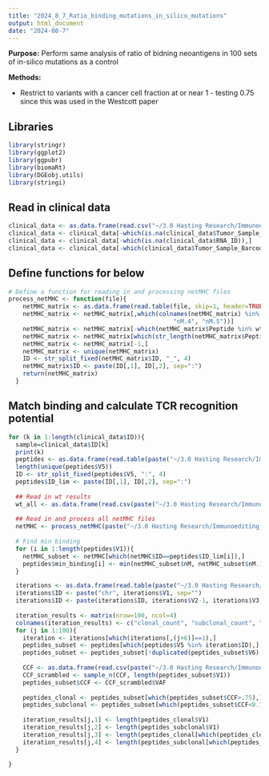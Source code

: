 ---
title: "2024_8_7_Ratio_binding_mutations_in_silico_mutations"
output: html_document
date: "2024-08-7"
---


**Purpose:** Perform same analysis of ratio of bidning neoantigens in 100 sets of in-silico mutations as a control

**Methods:**

* Restrict to variants with a cancer cell fraction at or near 1 - testing 0.75 since this was used in the Westcott paper

## Libraries

```{r}
library(stringr)
library(ggplot2)
library(ggpubr)
library(biomaRt)
library(DGEobj.utils)
library(stringi)
```


## Read in clinical data
```{r}
clinical_data <- as.data.frame(read.csv("~/3.0 Hasting Research/Immunoediting_human_work/Simple_metadata.csv"))
clinical_data <- clinical_data[-which(is.na(clinical_data$Tumor_Sample_Barcode)),]
clinical_data <- clinical_data[-which(is.na(clinical_data$RNA_ID)),]
clinical_data <- clinical_data[-which(clinical_data$Tumor_Sample_Barcode=="s_CSCC-302_-_T2a_B4_DNA"),]
```

## Define functions for below
```{r}
# Define a function for reading in and processing netMHC files
process_netMHC <- function(file){
    netMHC_matrix <- as.data.frame(read.table(file, skip=1, header=TRUE))
    netMHC_matrix <- netMHC_matrix[,which(colnames(netMHC_matrix) %in% c("Peptide", "ID", "nM", "nM.1", "nM.2", "nM.3", 
                                              "nM.4", "nM.5"))]
    netMHC_matrix <- netMHC_matrix[-which(netMHC_matrix$Peptide %in% wt_all$V2),]
    netMHC_matrix <- netMHC_matrix[which(str_length(netMHC_matrix$Peptide) %in% c(9)),]
    netMHC_matrix <- netMHC_matrix[-1,]
    netMHC_matrix <- unique(netMHC_matrix)
    ID <- str_split_fixed(netMHC_matrix$ID, "_", 4)
    netMHC_matrix$ID <- paste(ID[,1], ID[,2], sep=":")
    return(netMHC_matrix)
  }
```

## Match binding and calculate TCR recognition potential
```{r}
for (k in 1:length(clinical_data$ID)){
  sample=clinical_data$ID[k]
  print(k)
  peptides <- as.data.frame(read.table(paste("~/3.0 Hasting Research/Immunoediting_human_work/In_silico_mutations/Peptides/", sample, "_fake_mutations_vep_17.peptides", sep=""), header=FALSE))
  length(unique(peptides$V5))
  ID <- str_split_fixed(peptides$V5, ":", 4)
  peptides$ID_lim <- paste(ID[,1], ID[,2], sep=":")
  
  ## Read in wt results
  wt_all <- as.data.frame(read.csv(paste("~/3.0 Hasting Research/Immunoediting_human_work/WT_peptides/", sample, ".WT_n_mers.peptides", sep=""), header=FALSE)) ## Need to fix this one still.
  
  ## Read in and process all netMHC files
  netMHC <- process_netMHC(paste("~/3.0 Hasting Research/Immunoediting_human_work/In_silico_mutations/NetMHCpan_binding/", sample, "_netmhc_fake_mutations.xsl", sep=""))
  
  # Find min binding
  for (i in 1:length(peptides$V1)){ 
    netMHC_subset <- netMHC[which(netMHC$ID==peptides$ID_lim[i]),]
    peptides$min_binding[i] <- min(netMHC_subset$nM, netMHC_subset$nM.1, netMHC_subset$nM.2, netMHC_subset$nM.3, netMHC_subset$nM.4, netMHC_subset$nM.5)
  }

  iterations <- as.data.frame(read.table(paste("~/3.0 Hasting Research/Immunoediting_human_work/In_silico_mutations/Peptides/", sample, "_fake_mutations.txt", sep=""), header=FALSE))
  iterations$ID <- paste("chr", iterations$V1, sep="")
  iterations$ID <- paste(iterations$ID, iterations$V2-1, iterations$V3, iterations$V4, sep=":")
  
  iteration_results <- matrix(nrow=100, ncol=4)
  colnames(iteration_results) <- c("clonal_count", "subclonal_count", "binding_clonal", "binding_subclonal")
  for (j in 1:100){
    iteration <- iterations[which(iterations[,(j+6)]==1),]
    peptides_subset <- peptides[which(peptides$V5 %in% iteration$ID),]
    peptides_subset <- peptides_subset[!duplicated(peptides_subset$V6),]
  
    CCF <- as.data.frame(read.csv(paste("~/3.0 Hasting Research/Immunoediting_human_work/MAF_files/", clinical_data$ID[k], "_variants_CN.csv", sep="")))
    CCF_scrambled <- sample_n(CCF, length(peptides_subset$V1))
    peptides_subset$CCF <- CCF_scrambled$VAF
  
    peptides_clonal <- peptides_subset[which(peptides_subset$CCF>.75),]
    peptides_subclonal <- peptides_subset[which(peptides_subset$CCF<0.75),]
  
    iteration_results[j,1] <- length(peptides_clonal$V1)
    iteration_results[j,2] <- length(peptides_subclonal$V1)
    iteration_results[j,3] <- length(peptides_clonal[which(peptides_clonal$min_binding<500),1])
    iteration_results[j,4] <- length(peptides_subclonal[which(peptides_subclonal$min_binding<500),1])
  }
  
}
```


